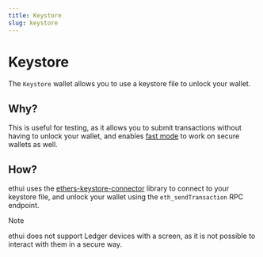 ```yaml
---
title: Keystore
slug: keystore
---
```


# Keystore

The `Keystore` wallet allows you to use a keystore file to unlock your wallet.

## Why?

This is useful for testing, as it allows you to submit transactions without having to unlock your wallet, and enables [fast mode](/docs/features/fast-mode) to work on secure wallets as well.

## How?

ethui uses the [ethers-keystore-connector][ethers-keystore-connector] library to connect to your keystore file, and unlock your wallet using the `eth_sendTransaction` RPC endpoint.

> [!NOTE]
> ethui does not support Ledger devices with a screen, as it is not possible to interact with them in a secure way.

[ethers-keystore-connector]: https://github.com/gakonst/ethers-keystore-connector
